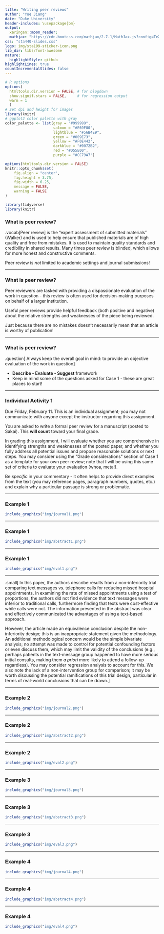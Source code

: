 ---
title: "Writing peer reviews"
author: "Yue Jiang"
date: "Duke University"
header-includes: \usepackage{bm}
output:
  xaringan::moon_reader:
  mathjax: "https://cdn.bootcss.com/mathjax/2.7.1/MathJax.js?config=TeX-MML-AM_HTMLorMML"
css: "sta440-slides.css"
logo: img/sta199-sticker-icon.png
lib_dir: libs/font-awesome
nature:
  highlightStyle: github
highlightLines: true
countIncrementalSlides: false
---

```{r setup, include=FALSE}
# R options
options(
  htmltools.dir.version = FALSE, # for blogdown
  show.signif.stars = FALSE,     # for regression output
  warm = 1
  )
# Set dpi and height for images
library(knitr)
# ggplot2 color palette with gray
color_palette <- list(gray = "#999999", 
                      salmon = "#E69F00", 
                      lightblue = "#56B4E9", 
                      green = "#009E73", 
                      yellow = "#F0E442", 
                      darkblue = "#0072B2", 
                      red = "#D55E00", 
                      purple = "#CC79A7")

options(htmltools.dir.version = FALSE)
knitr::opts_chunk$set(
	fig.align = "center",
	fig.height = 3.75,
	fig.width = 6.25,
	message = FALSE,
	warning = FALSE
)
```

```{r echo=FALSE, message=FALSE, warning=FALSE}
library(tidyverse)
library(knitr)
```

### What is peer review?

.vocab[Peer review] is the "expert assessment of submitted materials" (Walker)
and is used to help ensure that published materials are of high quality and
free from mistakes. It is used to maintain quality standards and credibility
in shared results. Many times peer review is blinded, which allows for more
honest and constructive comments.

Peer review is *not* limited to academic settings and journal submissions!

---

### What is peer review?

Peer reviewers are tasked with providing a dispassionate evaluation of the work
in question - this review is often used for decision-making purposes on behalf
of a larger institution.

Useful peer reviews provide helpful feedback (both positive and negative) about
the relative strengths and weaknesses of the piece being reviewed. 

Just because there are no mistakes doesn't necessarily mean that an article is
worthy of publication!

---

### What is peer review?

.question[
Always keep the overall goal in mind: to provide an objective evaluation of the
work in question
]

- **Describe - Evaluate - Suggest** framework
- Keep in mind some of the questions asked for Case 1 - these are great places
to start!

---

### Individual Activity 1

Due Friday, February 11. This is an individual assignment; you may not
communicate with anyone except the instructor regarding this assignment.

You are asked to write a formal peer review for a manuscript (posted to Sakai). 
This **will count** toward your final grade.

In grading this assignment, I will evaluate whether you are comprehensive in
identifying strengths and weaknesses of the posted paper, and whether you
fully address all potential issues and propose reasonable solutions or next
steps. You may consider using the "Grade considerations" section of Case 1 as
a template for your own peer review; note that I will be using this same
set of criteria to evaluate your evaluation (whoa, meta!). 

Be *specific* in your commentary - it often helps to provide direct examples
from the text (you may reference pages, paragraph numbers, quotes, etc.) and
explain why a particular passage is strong or problematic.

---

### Example 1

```{r, eval=TRUE, echo=FALSE, warning = F, message = F, out.width = "100%"}
include_graphics("img/journal1.png")
```

---

### Example 1

```{r, eval=TRUE, echo=FALSE, warning = F, message = F, out.width = "100%"}
include_graphics("img/abstract1.png")
```

---

### Example 1

```{r, eval=TRUE, echo=FALSE, warning = F, message = F, out.width = "50%"}
include_graphics("img/eval1.png")
```

---

.small[
In this paper, the authors describe results from a non-inferiority trial 
comparing text messages vs. telephone calls for reducing missed hospital
appointments. In examining the rate of missed appointments using a test of
proportions, the authors did not find evidence that text messages were inferior
to traditional calls, furthermore finding that texts were cost-effective while
calls were not. The information presented in the abstract was clear and 
effectively communicated the advantages of using a text-based approach.

However, the article made an equivalence conclusion despite the non-
inferiority design; this is an inappropriate statement given the methodology. 
An additional methodological concern would be the simple bivariate analysis; no 
attempt was made to control for potential confounding factors or even discuss
them, which may limit the validity
of the conclusions (e.g., perhaps patients in the text-message group
happened to have more serious initial consults, making them *a priori* more 
likely to attend a follow-up regardless). You may consider regression analysis 
to account for this. We also note the lack of a non-intervention group for 
comparison; it may be worth discussing the potential 
ramifications of this trial design, particular in terms of real-world 
conclusions that can be drawn.]

---

### Example 2

```{r, eval=TRUE, echo=FALSE, warning = F, message = F, out.width = "100%"}
include_graphics("img/journal2.png")
```

---

### Example 2

```{r, eval=TRUE, echo=FALSE, warning = F, message = F, out.width = "100%"}
include_graphics("img/abstract2.png")
```

---

### Example 2

```{r, eval=TRUE, echo=FALSE, warning = F, message = F, out.width = "100%"}
include_graphics("img/eval2.png")
```

---

### Example 3

```{r, eval=TRUE, echo=FALSE, warning = F, message = F, out.width = "100%"}
include_graphics("img/journal3.png")
```

---

### Example 3

```{r, eval=TRUE, echo=FALSE, warning = F, message = F, out.width = "100%"}
include_graphics("img/abstract3.png")
```

---

### Example 3

```{r, eval=TRUE, echo=FALSE, warning = F, message = F, out.width = "100%"}
include_graphics("img/eval3.png")
```

---

### Example 4

```{r, eval=TRUE, echo=FALSE, warning = F, message = F, out.width = "100%"}
include_graphics("img/journal4.png")
```

---

### Example 4

```{r, eval=TRUE, echo=FALSE, warning = F, message = F, out.width = "100%"}
include_graphics("img/abstract4.png")
```

---

### Example 4

```{r, eval=TRUE, echo=FALSE, warning = F, message = F, out.width = "100%"}
include_graphics("img/eval4.png")
```

